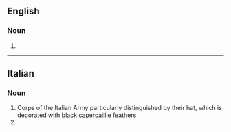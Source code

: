 ==English==

===Noun===
{{head|en|noun form}}

# {{plural of|bersagliere|lang=en}}

----

==Italian==
{{wikipedia|lang=it}}

===Noun===
{{head|it|noun plural form|g=m}}

# Corps of the Italian Army particularly distinguished by their hat, which is decorated with black [[capercaillie]] feathers
# {{plural of|bersagliere|lang=it}}